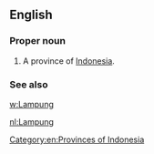 ==English==

===Proper noun===
{{en-proper noun}}

# A province of [[Indonesia]].

===See also===
[[w:Lampung]]


[[Category:en:Provinces of Indonesia]]

[[nl:Lampung]]